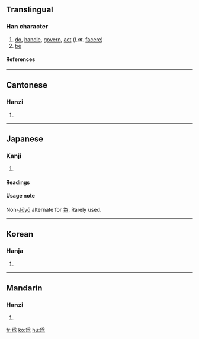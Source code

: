{{see|为|為}}

==Translingual==
{{stroke order|type=animate}}
===Han character===
{{Han char|rn=87|rad=爪|as=08|sn=12|four=|canj=月竹弓火 (BHNF)}}
# [[do]], [[handle]], [[govern]], [[act]] (''Lat.'' [[facere]])
# [[be]]
====References====
{{Han ref|kx=0689.130|dkj=19686|dj=1102.160|hdz=32033.210|uh=7232|ud=29234}}

----

==Cantonese==
===Hanzi===
{{yue-hanzi|jyut=|y=wai4, wai6}}
# {{defn|Cantonese}}

----
==Japanese==
===Kanji===
{{ja-kanji|grade=|rs=爪08}}
# {{defn|Japanese}} 
====Readings====
{{ja-readings|on=[[い]] (i)|kun=[[ため]] (tame), [[する]] (suru), [[なす]] (nasu), [[なる]] (naru)}}

====Usage note====
Non-[[w:Jōyō kanji|Jōyō]] alternate for [[為]].  Rarely used.

----
==Korean==
===Hanja===
{{ko-hanja|hangeul=위|eumhun=|rv=wi|mr=wi|y=wi}}
# {{defn|Korean}}

----
==Mandarin==
===Hanzi===
{{cmn-hanzi|sim=为|pin=[[wèi]] ([[wei4]]), [[wéi]] ([[wei2]])|wg=wei<sup>4</sup>, wei<sup>2</sup>}}
# {{defn|Mandarin}}

[[fr:爲]]
[[ko:爲]]
[[hu:爲]]